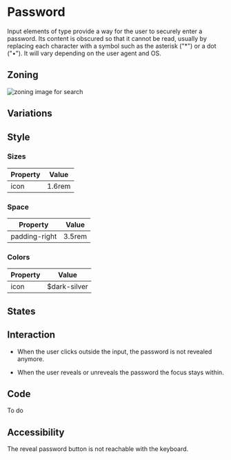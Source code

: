 


<Meta title="Components/Form/Fields/Password" />

# Password

Input elements of type provide a way for the user to securely enter a password.
Its content is obscured so that it cannot be read, usually by replacing each character with a symbol such as the asterisk ("*") or a dot ("•").
It will vary depending on the user agent and OS.

## Zoning

<img src={InputZoning} alt="zoning image for search" className="full" class="full" />

## Variations

## Style

### Sizes

| Property                       | Value             | 
| ------------------------------ | ----------------- | 
| icon							 | 1.6rem            |

### Space

| Property                       | Value             | 
| ------------------------------ | ----------------- | 
| padding-right					 | 3.5rem            | 

### Colors

| Property                       | Value                               | 
| ------------------------------ | ----------------------------------- | 
| icon		                     | $dark-silver                        |

## States

<Preview>
    <Story name="default">
        <Form.Password label="Password" />
    </Story>
    <Story name="disabled">
        <Form.Password label="Disabled Password" disabled />
    </Story>
    <Story name="read-only">
        <Form.Password label="Read-Only Password" readOnly />
    </Story>
</Preview>

## Interaction

- When the user clicks outside the input, the password is not revealed anymore. 

- When the user reveals or unreveals the password the focus stays within. 

## Code

To do

## Accessibility

The reveal password button is not reachable with the keyboard.

